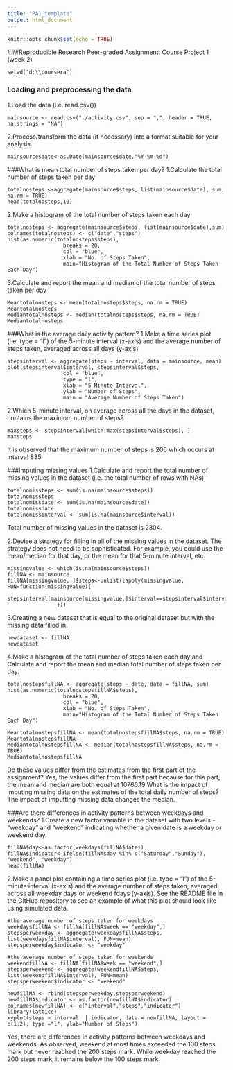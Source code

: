 ```yaml
---
title: "PA1_template"
output: html_document
---
```


```r
knitr::opts_chunk$set(echo = TRUE)
```


###Reproducible Research Peer-graded Assignment: Course Project 1 (week 2) 

```
setwd("d:\\coursera")
```

### Loading and preprocessing the data
1.Load the data (i.e. read.csv())
```
mainsource <- read.csv("./activity.csv", sep = ",", header = TRUE, na.strings = "NA")
```
2.Process/transform the data (if necessary) into a format suitable for your analysis
```
mainsource$date<-as.Date(mainsource$date,"%Y-%m-%d")
```

###What is mean total number of steps taken per day?
1.Calculate the total number of steps taken per day
```
totalnosteps <-aggregate(mainsource$steps, list(mainsource$date), sum, na.rm = TRUE)
head(totalnosteps,10)
```
2.Make a histogram of the total number of steps taken each day
```
totalnosteps <- aggregate(mainsource$steps, list(mainsource$date),sum)
colnames(totalnosteps) <- c("date","steps")
hist(as.numeric(totalnosteps$steps),
                  breaks = 20,
                  col = "blue",
                  xlab = "No. of Steps Taken",
                  main="Histogram of the Total Number of Steps Taken Each Day")
```
3.Calculate and report the mean and median of the total number of steps taken per day
```
Meantotalnosteps <- mean(totalnosteps$steps, na.rm = TRUE)
Meantotalnosteps
Mediantotalnosteps <- median(totalnosteps$steps, na.rm = TRUE)
Mediantotalnosteps
```

###What is the average daily activity pattern?
1.Make a time series plot (i.e. type = "l") of the 5-minute interval (x-axis) and the average number of steps taken, averaged across all days (y-axis)
```
stepsinterval <- aggregate(steps ~ interval, data = mainsource, mean)
plot(stepsinterval$interval, stepsinterval$steps, 
                  col = "blue", 
                  type = "l", 
                  xlab = "5 Minute Interval", 
                  ylab = "Number of Steps",
                  main = "Average Number of Steps Taken")
```
2.Which 5-minute interval, on average across all the days in the dataset, contains the maximum number of steps?
```
maxsteps <- stepsinterval[which.max(stepsinterval$steps), ]
maxsteps
```
It is observed that the maximum number of steps is 206 which occurs at interval 835.

###Imputing missing values
1.Calculate and report the total number of missing values in the dataset (i.e. the total number of rows with NAs)
```
totalnomissteps <- sum(is.na(mainsource$steps))
totalnomissteps
totalnomissdate <- sum(is.na(mainsource$date))
totalnomissdate
totalnomissinterval <- sum(is.na(mainsource$interval))
```
Total number of missing values in the dataset is 2304.

2.Devise a strategy for filling in all of the missing values in the dataset. The strategy does not need to be sophisticated. For example, you could use the mean/median for that day, or the mean for that 5-minute interval, etc.
```
missingvalue <- which(is.na(mainsource$steps))
fillNA <- mainsource
fillNA[missingvalue, ]$steps<-unlist(lapply(missingvalue, FUN=function(missingvalue){
                stepsinterval[mainsource[missingvalue,]$interval==stepsinterval$interval,]$steps
                }))
```
3.Creating a new dataset that is equal to the original dataset but with the missing data filled in.
```
newdataset <- fillNA
newdataset
```
4.Make a histogram of the total number of steps taken each day and Calculate and report the mean and median total number of steps taken per day.

```
totalnostepsfillNA <- aggregate(steps ~ date, data = fillNA, sum)
hist(as.numeric(totalnostepsfillNA$steps),
                  breaks = 20,
                  col = "blue",
                  xlab = "No. of Steps Taken",
                  main="Histogram of the Total Number of Steps Taken Each Day")
                  
MeantotalnostepsfillNA <- mean(totalnostepsfillNA$steps, na.rm = TRUE)
MeantotalnostepsfillNA
MediantotalnostepsfillNA <- median(totalnostepsfillNA$steps, na.rm = TRUE)
MediantotalnostepsfillNA
```
Do these values differ from the estimates from the first part of the assignment? Yes, the values differ from the first part because for this part, the mean and median are both equal at 10766.19
What is the impact of imputing missing data on the estimates of the total daily number of steps? The impact of imputting missing data changes the median.

###Are there differences in activity patterns between weekdays and weekends?
1.Create a new factor variable in the dataset with two levels - "weekday" and "weekend" indicating whether a given date is a weekday or weekend day.
```
fillNA$day<-as.factor(weekdays(fillNA$date))
fillNA$indicator<-ifelse(fillNA$day %in% c("Saturday","Sunday"), "weekend", "weekday")
head(fillNA)
```
2.Make a panel plot containing a time series plot (i.e. type = "l") of the 5-minute interval (x-axis) and the average number of steps taken, averaged across all weekday days or weekend fdays (y-axis). See the README file in the GitHub repository to see an example of what this plot should look like using simulated data.

```
#the average number of steps taken for weekdays 
weekdaysfillNA <- fillNA[fillNA$week == "weekday",]
stepsperweekday <- aggregate(weekdaysfillNA$steps, list(weekdaysfillNA$interval), FUN=mean)
stepsperweekday$indicator <- "weekday"

#the average number of steps taken for weekends
weekendfillNA <- fillNA[fillNA$week == "weekend",]
stepsperweekend <- aggregate(weekendfillNA$steps, list(weekendfillNA$interval), FUN=mean)
stepsperweekend$indicator <- "weekend"

newfillNA <- rbind(stepsperweekday,stepsperweekend)
newfillNA$indicator <- as.factor(newfillNA$indicator)
colnames(newfillNA) <- c("interval","steps","indicator")
library(lattice)
xyplot(steps ~ interval  | indicator, data = newfillNA, layout = c(1,2), type ="l", ylab="Number of Steps")
```
Yes, there are differences in activity patterns between weekdays and weekends. As observed, weekend at most times exceeded the 100 steps mark but never reached the 200 steps mark. While weekday reached the 200 steps mark, it remains below the 100 steps mark. 